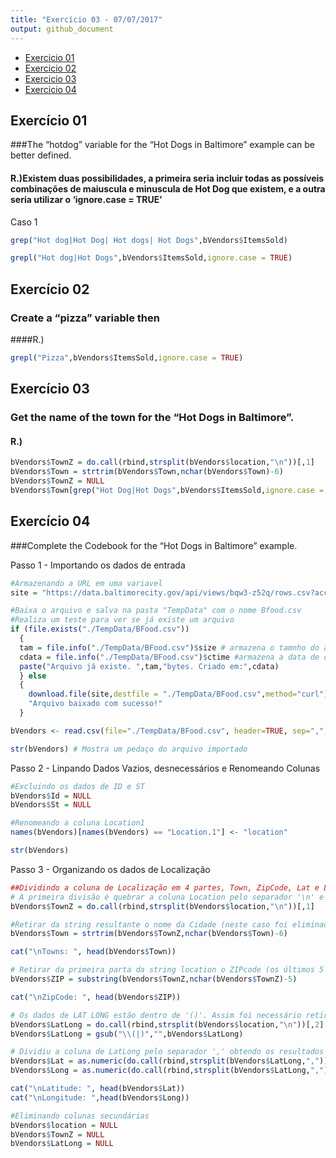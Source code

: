 ---
title: "Exercício 03 - 07/07/2017"
output: github_document
---

-   [Exercicio 01](#exercicio-01)
-   [Exercicio 02](#exercicio-02)
-   [Exercicio 03](#exercicio-03)
-   [Exercicio 04](#exercicio-04)



Exercício 01
------------
###The	“hotdog” variable for	the	“Hot	Dogs	in	Baltimore”	example	can	be	better	defined.

#### R.)Existem duas possibilidades, a primeira seria incluir todas as possíveis combinações de maiuscula e minuscula de Hot Dog que existem, e a outra seria utilizar o 'ignore.case = TRUE' 
Caso 1
```{r}
grep("Hot dog|Hot Dog| Hot dogs| Hot Dogs",bVendors$ItemsSold)

```

```{r}
grepl("Hot dog|Hot Dogs",bVendors$ItemsSold,ignore.case = TRUE)

```

Exercício 02
------------
### Create	a	“pizza”	variable	then
####R.)

```{r}

grepl("Pizza",bVendors$ItemsSold,ignore.case = TRUE)


```
Exercício 03
------------
### Get	the	name	of	the	town	for	the	“Hot	Dogs	in	Baltimore”.
#### R.)


```{r}
bVendors$TownZ = do.call(rbind,strsplit(bVendors$location,"\n"))[,1]
bVendors$Town = strtrim(bVendors$Town,nchar(bVendors$Town)-6)
bVendors$TownZ = NULL
bVendors$Town[grep("Hot Dog|Hot Dogs",bVendors$ItemsSold,ignore.case = TRUE)]


```
Exercício 04
------------
###Complete	the	Codebook	for	the	“Hot	Dogs	in	Baltimore”	example.

Passo 1 - Importando os dados de entrada

```{r}
#Armazenando a URL em uma variavel 
site = "https://data.baltimorecity.gov/api/views/bqw3-z52q/rows.csv?accessType=DOWNLOAD"

#Baixa o arquivo e salva na pasta "TempData" com o nome Bfood.csv
#Realiza um teste para ver se já existe um arquivo 
if (file.exists("./TempData/BFood.csv")) 
  {
  tam = file.info("./TempData/BFood.csv")$size # armazena o tamnho do arquivo
  cdata = file.info("./TempData/BFood.csv")$ctime #armazena a data de criação
  paste("Arquivo já existe. ",tam,"bytes. Criado em:",cdata)
  } else
  {
    download.file(site,destfile = "./TempData/BFood.csv",method="curl")
    "Arquivo baixado com sucesso!"
  }

bVendors <- read.csv(file="./TempData/BFood.csv", header=TRUE, sep=",", stringsAsFactors=FALSE)

str(bVendors) # Mostra um pedaço do arquivo importado
```

Passo 2 - Linpando Dados Vazios, desnecessários e Renomeando Colunas
```{r}
#Excluindo os dados de ID e ST
bVendors$Id = NULL
bVendors$St = NULL

#Renomeando a coluna Location1
names(bVendors)[names(bVendors) == "Location.1"] <- "location"

str(bVendors)
```

Passo 3 - Organizando os dados de Localização

```{r}
##Dividindo a coluna de Localização em 4 partes, Town, ZipCode, Lat e Long
# A primeira divisão é quebrar a coluna Location pelo separador '\n' e guardar a primeira parte
bVendors$TownZ = do.call(rbind,strsplit(bVendors$location,"\n"))[,1]

#Retirar da string resultante o nome da Cidade (neste caso foi eliminado os 5 ultimos caracteres referente ao ZIP code)
bVendors$Town = strtrim(bVendors$TownZ,nchar(bVendors$Town)-6)

cat("\nTowns: ", head(bVendors$Town))

# Retirar da primeira parta da string location o ZIPcode (os últimos 5 caracteres)
bVendors$ZIP = substring(bVendors$TownZ,nchar(bVendors$TownZ)-5)

cat("\nZipCode: ", head(bVendors$ZIP))

# Os dados de LAT LONG estão dentro de '()'. Assim foi necessário retirar esses caracteres da segunda parte do string
bVendors$LatLong = do.call(rbind,strsplit(bVendors$location,"\n"))[,2]
bVendors$LatLong = gsub("\\(|)","",bVendors$LatLong)

# Dividiu a coluna de LatLong pelo separador ',' obtendo os resultados de LAT e LONG em colunas individuaizadas
bVendors$Lat = as.numeric(do.call(rbind,strsplit(bVendors$LatLong,","))[,1])
bVendors$Long = as.numeric(do.call(rbind,strsplit(bVendors$LatLong,","))[,2])

cat("\nLatitude: ", head(bVendors$Lat))
cat("\nLongitude: ",head(bVendors$Long))

#Eliminando colunas secundárias
bVendors$location = NULL
bVendors$TownZ = NULL
bVendors$LatLong = NULL


```
